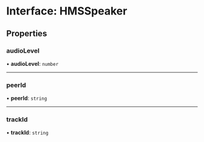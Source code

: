 # Interface: HMSSpeaker

## Properties

### audioLevel

• **audioLevel**: `number`

---

### peerId

• **peerId**: `string`

---

### trackId

• **trackId**: `string`
